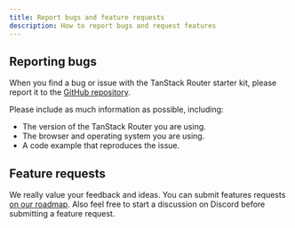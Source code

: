 ```yaml
---
title: Report bugs and feature requests
description: How to report bugs and request features
---
```


## Reporting bugs

When you find a bug or issue with the TanStack Router starter kit, please report it to the [GitHub repository](https://github.com/saas-js/tanstack-router-starter-kit/issues).

Please include as much information as possible, including:

- The version of the TanStack Router you are using.
- The browser and operating system you are using.
- A code example that reproduces the issue.

## Feature requests

We really value your feedback and ideas. You can submit features requests [on our roadmap](https://roadmap.saas-ui.dev).
Also feel free to start a discussion on Discord before submitting a feature request.
